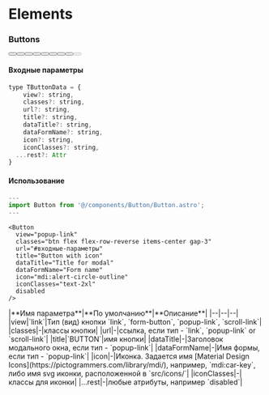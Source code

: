 
# Elements

### **Buttons**

<div class="flex gap-5 flex-wrap mb-10 bg-neutral-500 py-10 px-4">
  <Button title="Link" url="/guide/" classes="!m-0" />
  <Button title="Scroll link" view="scroll-link" classes="btn btn-o !m-0" url="#входные-параметры" />
  <Button title="Popup link" view="popup-link" classes="btn black !m-0" url="#common-modal" dataTitle="Popup link" dataFormName="Popup link" />
  <Button title="Form button" view="form-button" classes="btn black btn-o !m-0" />
  <Button title="Button with icon" icon="mdi:account" iconClasses="text-2xl" view="scroll-link" classes="btn white !m-0 flex items-center gap-3" url="#входные-параметры" />
  <Button title="Button with icon" icon="mdi:alert-circle-outline" iconClasses="text-2xl" view="scroll-link" classes="btn white btn-o !m-0 flex flex-row-reverse items-center gap-3" url="#входные-параметры" />
  <Button title="Danger button" view="scroll-link" classes="btn danger !m-0" url="#входные-параметры" />
  <Button title="Danger button" view="scroll-link" classes="btn danger btn-o !m-0" url="#входные-параметры" />
  <Button title="Disabled button" view="form-button" classes="btn black !m-0" disabled />
</div>

#### Входные параметры

```js
type TButtonData = {
	view?: string,
	classes?: string,
	url?: string,
	title?: string,
	dataTitle?: string,
	dataFormName?: string,
	icon?: string,
	iconClasses?: string,
  ...rest?: Attr
}
```

#### Использование
```js
---
import Button from '@/components/Button/Button.astro';
---
```

```astro
<Button 
  view="popup-link" 
  classes="btn flex flex-row-reverse items-center gap-3" 
  url="#входные-параметры" 
  title="Button with icon" 
  dataTitle="Title for modal"
  dataFormName="Form name"
  icon="mdi:alert-circle-outline" 
  iconClasses="text-2xl" 
  disabled
/>
```

<div class="*:!text-left my-10">
    |**Имя параметра**|**По умолчанию**|**Описание**|
    |--|--|--|
    |view|`link`|Тип (вид) кнопки `link`, `form-button`, `popup-link`, `scroll-link`|
    |classes|-|классы кнопки|
    |url|-|ссылка, если тип - `link`, `popup-link` or `scroll-link`|
    |title|`BUTTON`|имя кнопки|
    |dataTitle|-|Заголовок модального окна, если тип - `popup-link`|
    |dataFormName|-|Имя формы, если тип - `popup-link`|
    |icon|-|Иконка. Задается имя [Material Design Icons](https://pictogrammers.com/library/mdi/), например, `mdi:car-key`, либо имя svg иконки, расположенной в `src/icons/`|
    |iconClasses|-|классы для иконки|
    |...rest|-|любые атрибуты, например `disabled`|
</div>